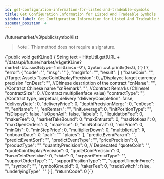 ```yaml
---
id: get-configuration-information-for-listed-and-tradeable-symbols
title: Get Configuration Information for Listed And Tradeable Symbols
sidebar_label: Get Configuration Information for Listed And Tradeable Symbols
sidebar_position: 4
---
```


/future/market/v3/public/symbol/list

> Note：This method does not require a signature.


<CodeBlock language="java" title="Java">
  {`public void getKLine() {
    String text = HttpUtil.get(URL + "/data/api/future/market/v1/getKLine?market=btc_usdt&type=1min&since=0");
    System.out.println(text);
}`}
</CodeBlock>

<CodeBlock language="json" title="Response">
  {`{
  "error": {
    "code": "",
    "msg": ""
  },
  "msgInfo": "",
  "result": [
    {
      "baseCoin": "",      //Target Assets
      "baseCoinDisplayPrecision": 0,  //Displayed target currency precision
      "cnDesc": "",  //Chinese description of the contract
      "cnName": "",  //Contract Chinese name
      "cnRemark": "",  //Contract Remarks (Chinese)
      "contractSize": 0,  //Contract multiplier(face value)
      "contractType": "",  //Contract type, perpetual, delivery
      "deliveryCompletion": false,
      "deliveryDate": 0,
      "deliveryPrice": 0,
      "depthPrecisionMerge": 0,
      "enDesc": "",
      "enName": "",
      "enRemark": "",
      "initLeverage": 0,
      "initPositionType": "",
      "isDisplay": false,
      "isOpenApi": false,
      "labels": [],
      "liquidationFee": 0,
      "makerFee": 0,
      "marketTakeBound": 0,
      "maxEntrusts": 0,
      "maxNotional": 0,
      "maxOpenOrders": 0,
      "maxPrice": 0,
      "minNotional": 0,
      "minPrice": 0,
      "minQty": 0,
      "minStepPrice": 0,
      "multiplierDown": 0,
      "multiplierUp": 0,
      "onboardDate": 0,
      "pair": "",
      "plates": [],
      "predictEventParam": "",
      "predictEventSort": "",
      "predictEventType": "",
      "pricePrecision": 0,
      "productType": "",
      "quantityPrecision": 0,     // Deprecated
      "quoteCoin": "",
      "quoteCoinDisplayPrecision": 0,
      "quoteCoinPrecision": 0,
      "baseCoinPrecision": 0,
      "state": 0,
      "supportEntrustType": "",
      "supportOrderType": "",
      "supportPositionType": "",
      "supportTimeInForce": "",
      "symbol": "",
      "symbolGroupId": 0,
      "takerFee": 0,
      "tradeSwitch": false,
      "underlyingType": ""
    }
  ],
  "returnCode": 0
}`}
</CodeBlock>
